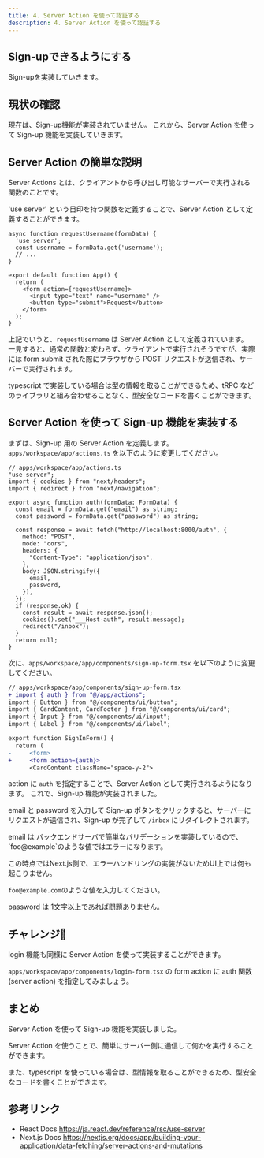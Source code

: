```yaml
---
title: 4. Server Action を使って認証する
description: 4. Server Action を使って認証する
---
```


## Sign-upできるようにする

Sign-upを実装していきます。

## 現状の確認

現在は、Sign-up機能が実装されていません。
これから、Server Action を使って Sign-up 機能を実装していきます。

## Server Action の簡単な説明

Server Actions とは、クライアントから呼び出し可能なサーバーで実行される関数のことです。

'use server' という目印を持つ関数を定義することで、Server Action として定義することができます。

```tsx
async function requestUsername(formData) {
  'use server';
  const username = formData.get('username');
  // ...
}

export default function App() {
  return (
    <form action={requestUsername}>
      <input type="text" name="username" />
      <button type="submit">Request</button>
    </form>
  );
}
```

上記でいうと、`requestUsername` は Server Action として定義されています。
一見すると、通常の関数と変わらず、クライアントで実行されそうですが、実際には form submit された際にブラウザから POST リクエストが送信され、サーバーで実行されます。

typescript で実装している場合は型の情報を取ることができるため、tRPC などのライブラリと組み合わせることなく、型安全なコードを書くことができます。

## Server Action を使って Sign-up 機能を実装する

まずは、Sign-up 用の Server Action を定義します。
`apps/workspace/app/actions.ts` を以下のように変更してください。

```tsx
// apps/workspace/app/actions.ts
"use server";
import { cookies } from "next/headers";
import { redirect } from "next/navigation";

export async function auth(formData: FormData) {
  const email = formData.get("email") as string;
  const password = formData.get("password") as string;

  const response = await fetch("http://localhost:8000/auth", {
    method: "POST",
    mode: "cors",
    headers: {
      "Content-Type": "application/json",
    },
    body: JSON.stringify({
      email,
      password,
    }),
  });
  if (response.ok) {
    const result = await response.json();
    cookies().set("___Host-auth", result.message);
    redirect("/inbox");
  }
  return null;
}
```

次に、`apps/workspace/app/components/sign-up-form.tsx` を以下のように変更してください。

```diff lang="tsx"
// apps/workspace/app/components/sign-up-form.tsx
+ import { auth } from "@/app/actions";
import { Button } from "@/components/ui/button";
import { CardContent, CardFooter } from "@/components/ui/card";
import { Input } from "@/components/ui/input";
import { Label } from "@/components/ui/label";

export function SignInForm() {
  return (
-     <form>
+     <form action={auth}>
      <CardContent className="space-y-2">
```

action に `auth` を指定することで、Server Action として実行されるようになります。
これで、Sign-up 機能が実装されました。

email と password を入力して Sign-up ボタンをクリックすると、サーバーにリクエストが送信され、Sign-up が完了して `/inbox` にリダイレクトされます。

<Aside  type="danger">
  email は バックエンドサーバで簡単なバリデーションを実装しているので、`foo@example`のような値ではエラーになります。

  この時点ではNext.js側で、エラーハンドリングの実装がないためUI上では何も起こりません。

  `foo@example.com`のような値を入力してください。

  password は 1文字以上であれば問題ありません。
</Aside>

## チャレンジ💪

login 機能も同様に Server Action を使って実装することができます。

`apps/workspace/app/components/login-form.tsx` の form action に auth 関数 (server action) を指定してみましょう。


## まとめ

Server Action を使って Sign-up 機能を実装しました。

Server Action を使うことで、簡単にサーバー側に通信して何かを実行することができます。

また、typescript を使っている場合は、型情報を取ることができるため、型安全なコードを書くことができます。

## 参考リンク

- React Docs https://ja.react.dev/reference/rsc/use-server
- Next.js Docs https://nextjs.org/docs/app/building-your-application/data-fetching/server-actions-and-mutations
